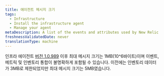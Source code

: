 ```yaml
---
title: 에이전트 메시지 크기
tags:
  - Infrastructure
  - Install the infrastructure agent
  - Manage your agent
metaDescription: A list of the events and attributes used by New Relic's infrastructure agent to collect and store your host data.
freshnessValidatedDate: never
translationType: machine
---
```


인프라 에이전트 [버전 1.0.989](/docs/release-notes/infrastructure-release-notes/infrastructure-agent-release-notes) 이후 최대 메시지 크기는 1MB(10^6바이트)이며 이벤트, 메트릭 및 인벤토리 통합이 불명확하게 포함될 수 있습니다. 이전에는 인벤토리 데이터가 3MB로 제한되었지만 최대 메시지 크기는 5MB였습니다.
